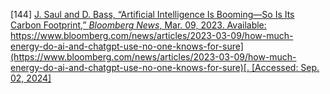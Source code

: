\[144\]	[J. Saul and D. Bass, “Artificial Intelligence Is Booming—So Is Its Carbon Footprint,” *Bloomberg News*, Mar. 09, 2023\. Available:](http://paperpile.com/b/Lj1YHA/aMGb) [https://www.bloomberg.com/news/articles/2023-03-09/how-much-energy-do-ai-and-chatgpt-use-no-one-knows-for-sure](https://www.bloomberg.com/news/articles/2023-03-09/how-much-energy-do-ai-and-chatgpt-use-no-one-knows-for-sure)[. \[Accessed: Sep. 02, 2024\]](http://paperpile.com/b/Lj1YHA/aMGb)